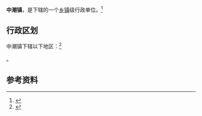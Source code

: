 {{中国乡级行政区|52/26/31/102/000}}

'''中潮镇'''，是{{PRC admin/fullname|52/26/31/102/000|3}}下辖的一个[[乡镇|乡镇]]级行政单位。<ref>{{PRC admin/ref sgc|{{PRC admin/parent|52/26/31/102/000}}}}</ref>

== 行政区划 ==

中潮镇下辖以下地区：<ref>{{PRC admin/ref sgc|52/26/31/102/000}}</ref>

{{PRC admin/children|52/26/31/102/000}}。

== 参考资料 ==

{{reflist}}

{{行政区划小作品}}
{{PRC admin/navcat|52/26/31/102/000}}
